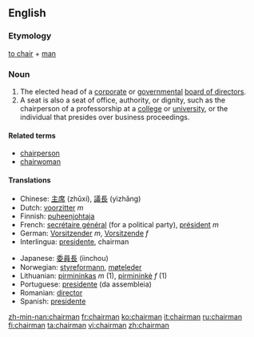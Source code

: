 ==English==
===Etymology===
[[chair#Verb|to chair]] + [[man]]
===Noun===
{{wikipedia}}{{en-noun|chairmen}}

#The elected head of a [[corporate]] or [[government]]al [[board of directors]].
#<!--something is wrong with this defn-->A seat is also a seat of office, authority, or dignity, such as the chairperson of a professorship at a [[college]] or [[university]], or the individual that presides over business proceedings. 

====Related terms====
*[[chairperson]]
*[[chairwoman]]

====Translations====
{{top}}
*Chinese: [[主席]] (zhǔxí), [[議長]] (yìzhǎng)
*Dutch: [[voorzitter]] ''m''
*Finnish: [[puheenjohtaja]]
*French: [[secrétaire général]] (for a political party), [[président]] ''m''
*German: [[Vorsitzender]] ''m'', [[Vorsitzende]] ''f''
*Interlingua: [[presidente]], chairman
{{mid}}
*Japanese: [[委員長]] (iinchou)
*Norwegian: [[styreformann]], [[møteleder]]
*Lithuanian: [[pirmininkas]] ''m'' (1), [[pirmininkė]] ''f'' (1)
*Portuguese: [[presidente]] (da assembleia)
*Romanian: [[director]]
*Spanish: [[presidente]]
{{bottom}}

[[zh-min-nan:chairman]]
[[fr:chairman]]
[[ko:chairman]]
[[it:chairman]]
[[ru:chairman]]
[[fi:chairman]]
[[ta:chairman]]
[[vi:chairman]]
[[zh:chairman]]